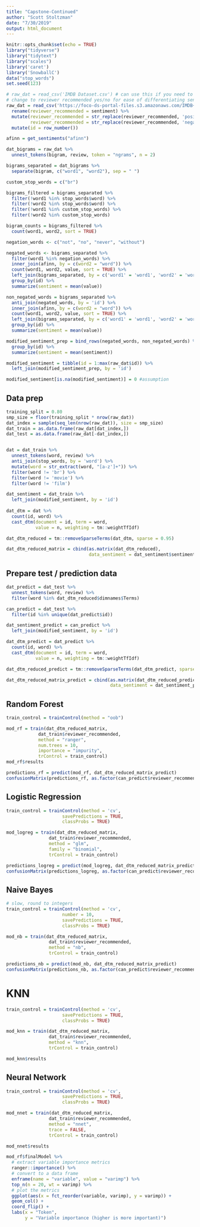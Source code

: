 ```yaml
---
title: "Capstone-Continued"
author: "Scott Stoltzman"
date: "7/30/2019"
output: html_document
---
```


```r
knitr::opts_chunk$set(echo = TRUE)
library("tidyverse")
library("tidytext")
library("scales")
library('caret')
library('SnowballC')
data("stop_words")
set.seed(123)
```

```r
# raw_dat = read_csv('IMDB Dataset.csv') # can use this if you need to have the file stored locally, just place it into the top level directory of this project
# change to reviewer recommended yes/no for ease of differentiating sentiment later on
raw_dat = read_csv('https://foco-ds-portal-files.s3.amazonaws.com/IMDB+Dataset.csv') %>%
  rename(reviewer_recommended = sentiment) %>%
  mutate(reviewer_recommended = str_replace(reviewer_recommended, 'positive', 'yes'),
         reviewer_recommended = str_replace(reviewer_recommended, 'negative', 'no')) %>%
  mutate(id = row_number())

afinn = get_sentiments("afinn")
```

```r
dat_bigrams = raw_dat %>%
  unnest_tokens(bigram, review, token = "ngrams", n = 2)

bigrams_separated = dat_bigrams %>%
  separate(bigram, c("word1", "word2"), sep = " ")

custom_stop_words = c("br")

bigrams_filtered = bigrams_separated %>%
  filter(!word1 %in% stop_words$word) %>%
  filter(!word2 %in% stop_words$word) %>%
  filter(!word1 %in% custom_stop_words) %>%
  filter(!word2 %in% custom_stop_words)

bigram_counts = bigrams_filtered %>%
  count(word1, word2, sort = TRUE)
```


```r
negation_words <- c("not", "no", "never", "without")

negated_words <- bigrams_separated %>%
  filter(word1 %in% negation_words) %>%
  inner_join(afinn, by = c(word2 = "word")) %>%
  count(word1, word2, value, sort = TRUE) %>%
  left_join(bigrams_separated, by = c('word1' = 'word1', 'word2' = 'word2')) %>%
  group_by(id) %>%
  summarize(sentiment = mean(value))

non_negated_words = bigrams_separated %>%
  anti_join(negated_words, by = 'id') %>%
  inner_join(afinn, by = c(word2 = "word")) %>%
  count(word1, word2, value, sort = TRUE) %>%
  left_join(bigrams_separated, by = c('word1' = 'word1', 'word2' = 'word2')) %>%
  group_by(id) %>%
  summarize(sentiment = mean(value))

modified_sentiment_prep = bind_rows(negated_words, non_negated_words) %>%
  group_by(id) %>%
  summarize(sentiment = mean(sentiment))

modified_sentiment = tibble(id = 1:max(raw_dat$id)) %>%
  left_join(modified_sentiment_prep, by = 'id')

modified_sentiment[is.na(modified_sentiment)] = 0 #assumption
```



## Data prep
```r
training_split = 0.80
smp_size = floor(training_split * nrow(raw_dat))
dat_index = sample(seq_len(nrow(raw_dat)), size = smp_size)
dat_train = as.data.frame(raw_dat[dat_index,])
dat_test = as.data.frame(raw_dat[-dat_index,])


dat = dat_train %>%
  unnest_tokens(word, review) %>%
  anti_join(stop_words, by = 'word') %>%
  mutate(word = str_extract(word, "[a-z']+")) %>%
  filter(word != 'br') %>%
  filter(word != 'movie') %>%
  filter(word != 'film')

dat_sentiment = dat_train %>%
  left_join(modified_sentiment, by = 'id')
  
dat_dtm = dat %>%
  count(id, word) %>%
  cast_dtm(document = id, term = word, 
           value = n, weighting = tm::weightTfIdf)

dat_dtm_reduced = tm::removeSparseTerms(dat_dtm, sparse = 0.95)

dat_dtm_reduced_matrix = cbind(as.matrix(dat_dtm_reduced), 
                               data_sentiment = dat_sentiment$sentiment)
```

## Prepare test / prediction data
```r
dat_predict = dat_test %>%
  unnest_tokens(word, review) %>%
  filter(word %in% dat_dtm_reduced$dimnames$Terms)

can_predict = dat_test %>%
  filter(id %in% unique(dat_predict$id)) 

dat_sentiment_predict = can_predict %>%
  left_join(modified_sentiment, by = 'id')

dat_dtm_predict = dat_predict %>%
  count(id, word) %>%
  cast_dtm(document = id, term = word, 
           value = n, weighting = tm::weightTfIdf)

dat_dtm_reduced_predict = tm::removeSparseTerms(dat_dtm_predict, sparse = 0.99)

dat_dtm_reduced_matrix_predict = cbind(as.matrix(dat_dtm_reduced_predict),
                                       data_sentiment = dat_sentiment_predict$sentiment)
```


## Random Forest
```r
train_control = trainControl(method = "oob")

mod_rf = train(dat_dtm_reduced_matrix,
            dat_train$reviewer_recommended,
            method = "ranger",
            num.trees = 10,
            importance = "impurity",
            trControl = train_control)
mod_rf$results

predictions_rf = predict(mod_rf, dat_dtm_reduced_matrix_predict)
confusionMatrix(predictions_rf, as.factor(can_predict$reviewer_recommended))
```


## Logistic Regression
```r
train_control = trainControl(method = 'cv',
                     savePredictions = TRUE,
                     classProbs = TRUE)

mod_logreg = train(dat_dtm_reduced_matrix, 
                dat_train$reviewer_recommended, 
                method = "glm", 
                family = "binomial",
                trControl = train_control)

predictions_logreg = predict(mod_logreg, dat_dtm_reduced_matrix_predict)
confusionMatrix(predictions_logreg, as.factor(can_predict$reviewer_recommended))
```

## Naive Bayes
```r
# slow, round to integers
train_control = trainControl(method = 'cv',
                     number = 10,
                     savePredictions = TRUE,
                     classProbs = TRUE)

mod_nb = train(dat_dtm_reduced_matrix, 
                dat_train$reviewer_recommended, 
                method = "nb",
                trControl = train_control)

predictions_nb = predict(mod_nb, dat_dtm_reduced_matrix_predict)
confusionMatrix(predictions_nb, as.factor(can_predict$reviewer_recommended))
```

# KNN
```r
train_control = trainControl(method = 'cv',
                     savePredictions = TRUE,
                     classProbs = TRUE)

mod_knn = train(dat_dtm_reduced_matrix, 
                dat_train$reviewer_recommended, 
                method = "knn",
                trControl = train_control)

mod_knn$results
```

## Neural Network
```r
train_control = trainControl(method = 'cv',
                     savePredictions = TRUE,
                     classProbs = TRUE)

mod_nnet = train(dat_dtm_reduced_matrix, 
                dat_train$reviewer_recommended, 
                method = "nnet",
                trace = FALSE,
                trControl = train_control)

mod_nnet$results
```



```r
mod_rf$finalModel %>%
  # extract variable importance metrics
  ranger::importance() %>%
  # convert to a data frame
  enframe(name = "variable", value = "varimp") %>%
  top_n(n = 20, wt = varimp) %>%
  # plot the metrics
  ggplot(aes(x = fct_reorder(variable, varimp), y = varimp)) +
  geom_col() +
  coord_flip() +
  labs(x = "Token",
       y = "Variable importance (higher is more important)")
```


